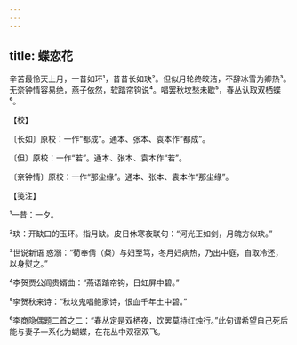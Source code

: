```yaml
---
---
---
```

title: 蝶恋花
---







辛苦最怜天上月，一昔如环¹，昔昔长如玦²。但似月轮终皎洁，不辞冰雪为卿热³。　　无奈钟情容易绝，燕子依然，软踏帘钩说⁴。唱罢秋坟愁未歇⁵，春丛认取双栖蝶⁶。





【校】


〔长如〕原校：一作“都成”。通本、张本、袁本作“都成”。

〔但〕原校：一作“若”。通本、张本、袁本作“若”。

〔奈钟情〕原校：一作“那尘缘”。通本、张本、袁本作“那尘缘”。





【笺注】


¹一昔：一夕。

²玦：开缺口的玉环。指月缺。皮日休寒夜联句：“河光正如剑，月魄方似玦。”

³世说新语 惑溺：“荀奉倩（粲）与妇至笃，冬月妇病热，乃出中庭，自取冷还，以身熨之。”

⁴李贺贾公闾贵婿曲：“燕语踏帘钩，日虹屏中碧。”

⁵李贺秋来诗：“秋坟鬼唱鲍家诗，恨血千年土中碧。”

⁶李商隐偶题二首之二：“春丛定是双栖夜，饮罢莫持红烛行。”此句谓希望自己死后能与妻子一系化为蝴蝶，在花丛中双宿双飞。